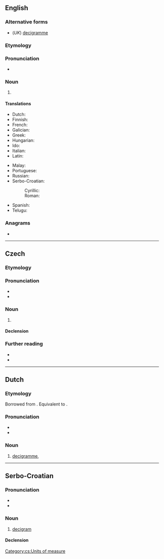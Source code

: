 {{also|deci-gram}}
==English==

===Alternative forms===
* (''UK'') [[decigramme]]

===Etymology===
{{prefix|en|deci|gram}}

===Pronunciation===
* {{a|UK}} {{IPA|en|/ˈdɛsɪɡɹæm/}}

===Noun===
{{en-noun}}

# {{SI-unit|en|deci|gram|mass}}

====Translations====
{{trans-top|metric measurement}}
* Dutch: {{t+|nl|decigram|n|m}}
* Finnish: {{t|fi|desigramma}}
* French: {{t+|fr|décigramme}}
* Galician: {{t|gl|decigramo|m}}
* Greek: {{t|el|δεκατοστόγραμμα}}
* Hungarian: {{t|hu|decigramm}}
* Ido: {{t+|io|decigramo}}
* Italian: {{t+|it|decigrammo|m}}
* Latin: {{t|la|decigramma}}
{{trans-mid}}
* Malay: {{t|ms|desigram}}
* Portuguese: {{t|pt|decigrama|m}}
* Russian: {{t+|ru|децигра́мм|m}}
* Serbo-Croatian:
*: Cyrillic: {{t|sh|дѐциграм|m|sc=Cyrl}}
*: Roman: {{t|sh|dècigram|m}}
* Spanish: {{t|es|decigramo|m}}
* Telugu: {{t|te|డెసీగ్రాము}}
{{trans-bottom}}

===Anagrams===
* {{anagrams|en|a=acdegimr|grimaced}}

----

==Czech==

===Etymology===
{{prefix|cs|deci|gram}}

===Pronunciation===
* {{cs-IPA}}
* {{hyphenation|cs|de|ci|gram}}

===Noun===
{{cs-noun|g=m-in}}

# {{l|en|decigram}} 

====Declension====
{{cs-decl-noun
|decigram|decigramu|decigramu|decigram|decigrame|decigramu|decigramem
|decigramy|decigramů|decigramům|decigramy|decigramy|decigramech|decigramy
}}

===Further reading===
* {{R:PSJC}}
* {{R:SSJC}}

[[Category:cs:Units of measure]]

----

==Dutch==

===Etymology===
Borrowed from {{bor|nl|fr|décigramme}}. Equivalent to {{pre|nl|deci|gram}}.

===Pronunciation===
* {{IPA|nl|/ˈdeː.siˌɣrɑm/}}
* {{hyphenation|nl|de|ci|gram}}

===Noun===
{{nl-noun|n|g2=m|-en|-}}

# [[decigramme]], {{l|en|decigram}} {{gloss|0.1 gramme}}

----

==Serbo-Croatian==

===Pronunciation===
* {{sh-IPA|dècigram}}
* {{hyphenation|sh|de|ci|gram}}

===Noun===
{{sh-noun|g=m|head=dècigram}}

# [[#English|decigram]]

====Declension====
{{sh-decl-noun
|decigram|decigrami
|decigrama|decigrama
|decigramu|decigramima
|decigram|decigrame
|decigrame|decigrami
|decigramu|decigramima
|decigramom|decigramima
}}